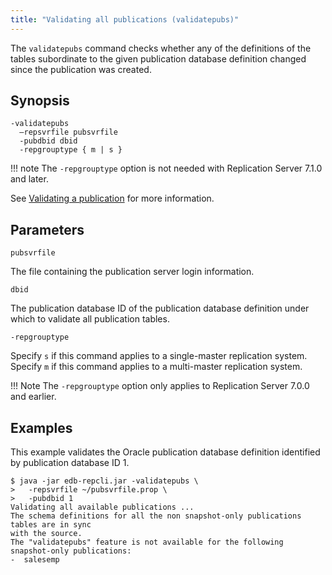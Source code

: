 ```yaml
---
title: "Validating all publications (validatepubs)"
---
```


<div id="validate_all_publications" class="registered_link"></div>

The `validatepubs` command checks whether any of the definitions of the tables subordinate to the given publication database definition changed since the publication was created.

## Synopsis

```shell
-validatepubs
  –repsvrfile pubsvrfile
  -pubdbid dbid
  -repgrouptype { m | s }
```
!!! note
    The `-repgrouptype` option is not needed with Replication Server 7.1.0 and later.

See [Validating a publication](../../07_common_operations/06_managing_publication/05_validating_publication/#validating_publication) for more information.

## Parameters

`pubsvrfile`

The file containing the publication server login information.

`dbid`

The publication database ID of the publication database definition under which to validate all publication tables.

`-repgrouptype`

Specify `s` if this command applies to a single-master replication system. Specify `m` if this command applies to a multi-master replication system.

!!! Note
    The `-repgrouptype` option only applies to Replication Server 7.0.0 and earlier.

## Examples

This example validates the Oracle publication database definition identified by publication database ID 1.

```shell
$ java -jar edb-repcli.jar -validatepubs \
>   -repsvrfile ~/pubsvrfile.prop \
>   -pubdbid 1 
Validating all available publications ...
The schema definitions for all the non snapshot-only publications tables are in sync
with the source.
The "validatepubs" feature is not available for the following snapshot-only publications:
-  salesemp
```
